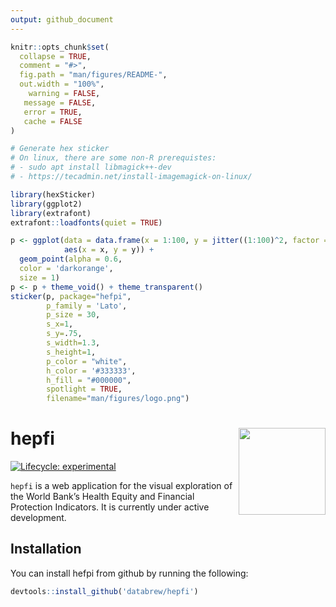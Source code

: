 ```yaml
---
output: github_document
---
```


<!-- README.md is generated from README.Rmd. Please edit that file -->

```r
knitr::opts_chunk$set(
  collapse = TRUE,
  comment = "#>",
  fig.path = "man/figures/README-",
  out.width = "100%",
    warning = FALSE, 
   message = FALSE, 
   error = TRUE, 
   cache = FALSE
)
```

```r
# Generate hex sticker
# On linux, there are some non-R prerequistes:
# - sudo apt install libmagick++-dev
# - https://tecadmin.net/install-imagemagick-on-linux/

library(hexSticker)
library(ggplot2)
library(extrafont)
extrafont::loadfonts(quiet = TRUE)

p <- ggplot(data = data.frame(x = 1:100, y = jitter((1:100)^2, factor = 5000)),
            aes(x = x, y = y)) + 
  geom_point(alpha = 0.6,
  color = 'darkorange',
  size = 1)
p <- p + theme_void() + theme_transparent()
sticker(p, package="hefpi", 
        p_family = 'Lato',
        p_size = 30,
        s_x=1, 
        s_y=.75, 
        s_width=1.3, 
        s_height=1,
        p_color = "white",
        h_color = '#333333',
        h_fill = "#000000",
        spotlight = TRUE,
        filename="man/figures/logo.png")
```

# hepfi <a href='https://github.com/databrew/hepfi'><img src='man/figures/logo.png' align="right" height="139" /></a>

<!-- badges: start -->
[![Lifecycle: experimental](https://img.shields.io/badge/lifecycle-experimental-orange.svg)](https://www.tidyverse.org/lifecycle/#experimental)
<!-- badges: end -->

`hepfi` is a web application for the visual exploration of the World Bank's Health Equity and Financial Protection Indicators. It is currently under active development.

## Installation

You can install hefpi from github by running the following:

``` r
devtools::install_github('databrew/hepfi')
```


